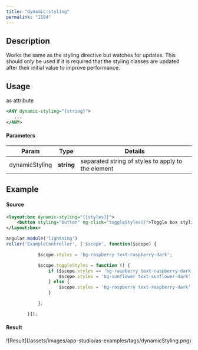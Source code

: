 ```yaml
---
title: "dynamic:styling"
permalink: "1184"
---
```


## Description

Works the same as the styling directive but watches for updates. This
should only be used if it is required that the styling classes are
updated after their initial value to improve performance.

## Usage

as attribute

```xml
<ANY dynamic-styling="{string}">
   ...
</ANY>
```

#### Parameters

| Param | Type | Details |
| --- | --- | --- |
| dynamicStyling | **string** | separated string of styles to apply to the element |

## Example

#### Source

```xml
<layout:box dynamic-styling="{{styles}}">
    <button styling="button" ng-click="toggleStyles()">Toggle box styling</button>
</layout:box>
```

```js
angular.module('lightning')
roller('ExampleController', ['$scope', function($scope) {

            $scope.styles = 'bg-raspberry text-raspberry-dark';

            $scope.toggleStyles = function () {
                if ($scope.styles == 'bg-raspberry text-raspberry-dark') {
                    $scope.styles = 'bg-sunflower text-sunflower-dark';
                } else {
                    $scope.styles = 'bg-raspberry text-raspberry-dark';
                }

            };

        }]);
```

#### Result

<Frame>![Result](/assets/images/app-studio/as-examples/tags/dynamicStyling.png)</Frame>